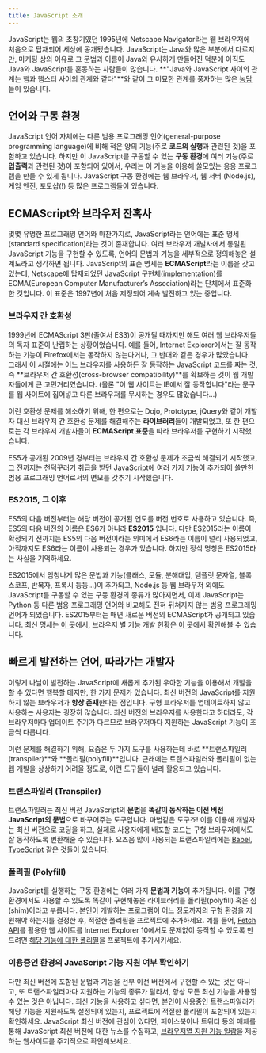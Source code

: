 ```yaml
---
title: JavaScript 소개
---
```


JavaScript는 웹의 초창기였던 1995년에 Netscape Navigator라는 웹 브라우저에 처음으로 탑재되어 세상에 공개됐습니다. JavaScript는 Java와 많은 부분에서 다르지만, 마케팅 상의 이유로 그 문법과 이름이 Java와 유사하게 만들어진 덕분에 아직도 Java와 JavaScript를 혼동하는 사람들이 많습니다. **"Java와 JavaScript 사이의 관계는 햄과 햄스터 사이의 관계와 같다"**와 같이 그 미묘한 관계를 풍자하는 많은 [농담](http://javascriptisnotjava.io/)들이 있습니다.

## 언어와 구동 환경

JavaScript 언어 자체에는 다른 범용 프로그래밍 언어(general-purpose programming language)에 비해 적은 양의 기능(주로 **코드의 실행**과 관련된 것)을 포함하고 있습니다. 하지만 이 JavaScript를 구동할 수 있는 **구동 환경**에 여러 기능(주로 **입출력**과 관련된 것)이 포함되어 있어서, 우리는 이 기능을 이용해 쓸모있는 응용 프로그램을 만들 수 있게 됩니다. JavaScript 구동 환경에는 웹 브라우저, 웹 서버 (Node.js), 게임 엔진, 포토샵(!) 등 많은 프로그램들이 있습니다.

## ECMAScript와 브라우저 잔혹사

몇몇 유명한 프로그래밍 언어와 마찬가지로, JavaScript라는 언어에는 표준 명세(standard specification)라는 것이 존재합니다. 여러 브라우저 개발사에서 통일된 JavaScript 기능을 구현할 수 있도록, 언어의 문법과 기능을 세부적으로 정의해놓은 설계도라고 생각하면 됩니다. JavaScript의 표준 명세는 **ECMAScript**라는 이름을 갖고 있는데, Netscape에 탑재되었던 JavaScript 구현체(implementation)를 ECMA(European Computer Manufacturer’s Association)라는 단체에서 표준화한 것입니다. 이 표준은 1997년에 처음 제정되어 계속 발전하고 있는 중입니다.

### 브라우저 간 호환성

1999년에 ECMAScript 3판(줄여서 ES3)이 공개될 때까지만 해도 여러 웹 브라우저들의 독자 표준이 난립하는 상황이었습니다. 예를 들어, Internet Explorer에서는 잘 동작하는 기능이 Firefox에서는 동작하지 않는다거나, 그 반대와 같은 경우가 많았습니다. 그래서 이 시절에는 어느 브라우저를 사용하든 잘 동작하는 JavaScript 코드를 짜는 것, 즉 **브라우저 간 호환성(cross-browser compatibility)**를 확보하는 것이 웹 개발자들에게 큰 고민거리였습니다. (물론 "이 웹 사이트는 IE에서 잘 동작합니다"라는 문구를 웹 사이트에 집어넣고 다른 브라우저를 무시하는 경우도 많았습니다...)

이런 호환성 문제를 해소하기 위해, 한 편으로는 Dojo, Prototype, jQuery와 같이 개발자 대신 브라우저 간 호환성 문제를 해결해주는 **라이브러리**들이 개발되었고, 또 한 편으로는 각 브라우저 개발사들이 **ECMAScript 표준**을 따라 브라우저를 구현하기 시작했습니다.

ES5가 공개된 2009년 경부터는 브라우저 간 호환성 문제가 조금씩 해결되기 시작했고, 그 전까지는 천덕꾸러기 취급을 받던 JavaScript에 여러 가지 기능이 추가되어 쓸만한 범용 프로그래밍 언어로서의 면모를 갖추기 시작했습니다.

### ES2015, 그 이후

ES5의 다음 버전부터는 해당 버전이 공개된 연도를 버전 번호로 사용하고 있습니다. 즉, ES5의 다음 버전의 이름은 ES6가 아니라 **ES2015** 입니다. 다만 ES2015라는 이름이 확정되기 전까지는 ES5의 다음 버전이라는 의미에서 ES6라는 이름이 널리 사용되었고, 아직까지도 ES6라는 이름이 사용되는 경우가 있습니다. 하지만 정식 명칭은 ES2015라는 사실을 기억하세요.

ES2015에서 엄청나게 많은 문법과 기능(클래스, 모듈, 분해대입, 템플릿 문자열, 블록 스코프, 반복자, 프록시 등등...)이 추가되고, Node.js 등 웹 브라우저 외에도 JavaScript를 구동할 수 있는 구동 환경의 종류가 많아지면서, 이제 JavaScript는 Python 등 다른 범용 프로그래밍 언어와 비교해도 전혀 뒤쳐지지 않는 범용 프로그래밍 언어가 되었습니다. ES2015부터는 매년 새로운 버전의 ECMAScript가 공개되고 있습니다. 최신 명세는 [이 곳](https://tc39.github.io/ecma262/)에서, 브라우저 별 기능 개발 현황은 [이 곳](http://kangax.github.io/compat-table/es2016plus/)에서 확인해볼 수 있습니다.

## 빠르게 발전하는 언어, 따라가는 개발자

이렇게 나날이 발전하는 JavaScript에 새롭게 추가된 우아한 기능을 이용해서 개발을 할 수 있다면 행복할 테지만, 한 가지 문제가 있습니다. 최신 버전의 JavaScript를 지원하지 않는 브라우저가 **항상 존재**한다는 점입니다. 구형 브라우저를 업데이트하지 않고 사용하는 사용자는 굉장히 많습니다. 최신 버전의 브라우저를 사용한다고 하더라도, 각 브라우저마다 업데이트 주기가 다르므로 브라우저마다 지원하는 JavaScript 기능이 조금씩 다릅니다.

이런 문제를 해결하기 위해, 요즘은 두 가지 도구를 사용하는데 바로 **트랜스파일러(transpiler)**와 **폴리필(polyfill)**입니다. 근래에는 트랜스파일러와 폴리필이 없는 웹 개발을 상상하기 어려울 정도로, 이런 도구들이 널리 활용되고 있습니다.

### 트랜스파일러 (Transpiler)

트랜스파일러는 최신 버전 JavaScript의 **문법**을 **똑같이 동작하는 이전 버전 JavaScript의 문법**으로 바꾸어주는 도구입니다. 마법같은 도구죠! 이를 이용해 개발자는 최신 버전으로 코딩을 하고, 실제로 사용자에게 배포할 코드는 구형 브라우저에서도 잘 동작하도록 변환해줄 수 있습니다. 요즈음 많이 사용되는 트랜스파일러에는 [Babel](https://babeljs.io/), [TypeScript](http://www.typescriptlang.org/) 같은 것들이 있습니다.

### 폴리필 (Polyfill)

JavaScript를 실행하는 구동 환경에는 여러 가지 **문법과 기능**이 추가됩니다. 이를 구형 환경에서도 사용할 수 있도록 똑같이 구현해놓은 라이브러리를 폴리필(polyfill) 혹은 심(shim)이라고 부릅니다. 본인이 개발하는 프로그램이 어느 정도까지의 구형 환경을 지원해야 하는지를 결정한 후, 적절한 폴리필을 프로젝트에 추가하세요. 예를 들어, [Fetch API](https://developer.mozilla.org/ko/docs/Web/API/Fetch_API)를 활용한 웹 사이트를 Internet Explorer 10에서도 문제없이 동작할 수 있도록 만드려면 [해당 기능에 대한 폴리필](https://github.com/github/fetch)을 프로젝트에 추가시키세요.

### 이용중인 환경의 JavaScript 기능 지원 여부 확인하기

다만 최신 버전에 포함된 문법과 기능을 전부 이전 버전에서 구현할 수 있는 것은 아니고, 또 트랜스파일러마다 지원하는 기능의 종류가 달라서, 항상 모든 최신 기능을 사용할 수 있는 것은 아닙니다. 최신 기능을 사용하고 싶다면, 본인이 사용중인 트랜스파일러가 해당 기능을 지원하도록 설정되어 있는지, 프로젝트에 적절한 폴리필이 포함되어 있는지 확인하세요. JavaScript 최신 버전에 관심이 있다면, 페이스북이나 트위터 등의 매체를 통해 JavaScript 최신 버전에 대한 뉴스를 수집하고,
[브라우저열 지원 기능 일람](http://kangax.github.io/compat-table/es6/)을 제공하는 웹사이트를 주기적으로 확인해보세요.
